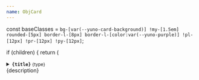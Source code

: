 ```yaml
---
name: ObjCard
---
```

  const baseClasses = `
    bg-[var(--yuno-card-background)]
    !my-[1.5em]
    rounded-[5px]
    border-l-[8px]
    border-l-[color:var(--yuno-purple)]
    !pl-[12px] !pr-[12px] !py-[12px]
  `;

  if (children) {
    return (
      <details className={baseClasses}>
        <summary className="cursor-pointer">
          <strong>
            <code className="!pl-0">{title}</code>
          </strong>
          <small className="ml-1">{type}</small>
          <div className="mt-2">{description}</div>
        </summary>

        <div className="mt-4">{children}</div>
      </details>
    );
  }

  return (
    <div className={baseClasses}>
      <div>
        <strong>
          <code className="!pl-0">{title}</code>
        </strong>
        <small className="ml-1">{type}</small>
      </div>
      <div className="mt-2">{description}</div>
      {data && (
        <div className="mt-2">
          <small>{data}</small>
        </div>
      )}
    </div>
  );
};

<ObjCard title="parameter" description="object description" type="String" data="Examples">
	You can add an internal object here.
	If you add an internal object, the `data` field is not displayed.
</ObjCard>